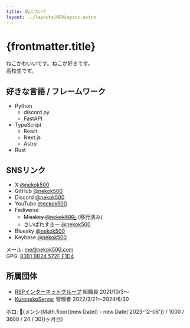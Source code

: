 ```yaml
---
title: 私について
layout: ../layouts/MDXLayout.astro
---
```


# {frontmatter.title}

ねこかわいいです。ねこが好きです。  
高校生です。

## 好きな言語 / フレームワーク

- Python
  - discord.py
  - FastAPI
- TypeScript
  - React
  - Next.js
  - Astro
- Rust

## SNSリンク

- <span class="font-semibold italic">X</span> [@nekok500](https://x.com/nekok500)
- GitHub [@nekok500](https://github.com/nekok500)
- Discord [@nekok500](https://discord.com/users/586157827400400907)
- YouTube [@nekok500](https://youtube.com/@nekok500)
- Fediverse
  - ~~Misskey [@nekok500\_](https://misskey.io/@nekok500_)~~ (移行済み)
  - さいばれすきー [@nekok500](https://mi.cbrx.io/@nekok500)
- Bluesky [@nekok500](https://bsky.app/profile/nekok500.com)
- Keybase [@nekok500](https://keybase.io/nekok500)

メール: [me@nekok500.com](mailto:me@nekok500.com)  
GPG: [83B1 BB24 572F F1D4](/gpg.asc)

## 所属団体

- [RSPインターネットグループ](https://rspnet.jp) 組織員 2021/10/3～
- [KuronekoServer](https://krnk.org) 管理者 2022/3/21～2024/6/30

<div class="mt-40">
  ホロ: 🌸(メンシ{Math.floor((new Date() - new Date('2023-12-06')) / 1000 / 3600 / 24 / 30)}ヶ月目)
</div>
